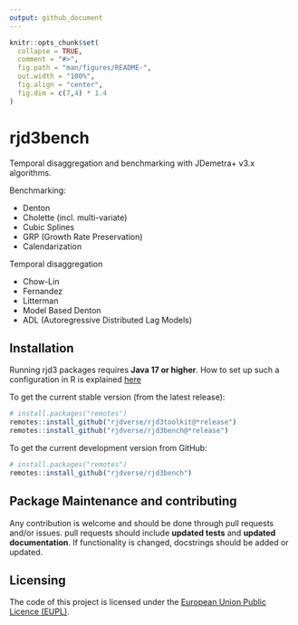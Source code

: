 ```yaml
---
output: github_document
---
```


<!-- README.md is generated from README.Rmd. Please edit that file -->

```r
knitr::opts_chunk$set(
  collapse = TRUE,
  comment = "#>",
  fig.path = "man/figures/README-",
  out.width = "100%", 
  fig.align = "center",
  fig.dim = c(7,4) * 1.4
)
```

# rjd3bench

<!-- badges: start -->
<!-- badges: end -->

Temporal disaggregation and benchmarking with JDemetra+ v3.x algorithms.

Benchmarking:

- Denton
- Cholette (incl. multi-variate)
- Cubic Splines
- GRP (Growth Rate Preservation)
- Calendarization  

Temporal disaggregation

- Chow-Lin
- Fernandez
- Litterman
- Model Based Denton
- ADL (Autoregressive Distributed Lag Models)

## Installation

Running rjd3 packages requires **Java 17 or higher**. How to set up such a configuration in R is explained [here](https://jdemetra-new-documentation.netlify.app/#Rconfig) 

To get the current stable version (from the latest release):

```r
# install.packages("remotes")
remotes::install_github("rjdverse/rjd3toolkit@*release")
remotes::install_github("rjdverse/rjd3bench@*release")
```

To get the current development version from GitHub:

```r
# install.packages("remotes")
remotes::install_github("rjdverse/rjd3bench")
```


## Package Maintenance and contributing

Any contribution is welcome and should be done through pull requests and/or issues.
pull requests should include **updated tests** and **updated documentation**. If functionality is changed, docstrings should be added or updated.


## Licensing

The code of this project is licensed under the [European Union Public Licence (EUPL)](https://joinup.ec.europa.eu/collection/eupl/eupl-text-eupl-12).

